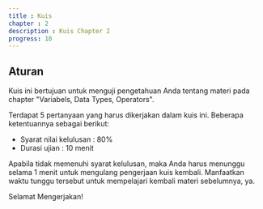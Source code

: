 ```yaml
---
title : Kuis
chapter : 2
description : Kuis Chapter 2
progress: 10
---
```


## Aturan

Kuis ini bertujuan untuk menguji pengetahuan Anda tentang materi pada chapter "Variabels, Data Types, Operators".

Terdapat 5 pertanyaan yang harus dikerjakan dalam kuis ini. Beberapa ketentuannya sebagai berikut:

- Syarat nilai kelulusan : 80%
- Durasi ujian : 10 menit

Apabila tidak memenuhi syarat kelulusan, maka Anda harus menunggu selama 1 menit untuk mengulang pengerjaan kuis kembali. Manfaatkan waktu tunggu tersebut untuk mempelajari kembali materi sebelumnya, ya.

Selamat Mengerjakan!

